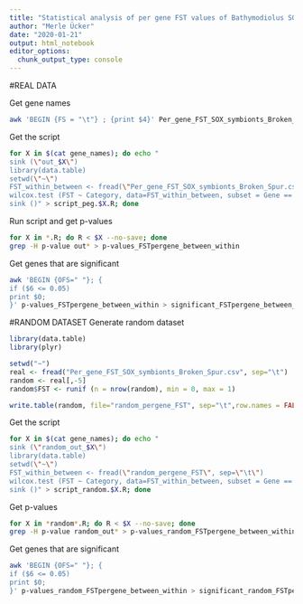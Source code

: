 ```yaml
---
title: "Statistical analysis of per gene FST values of Bathymodiolus SOX symbionts"
author: "Merle Ücker"
date: "2020-01-21"
output: html_notebook
editor_options: 
  chunk_output_type: console
---
```

#REAL DATA

Get gene names
```bash
awk 'BEGIN {FS = "\t"} ; {print $4}' Per_gene_FST_SOX_symbionts_Broken_Spur.csv | sed '1d' | sort | uniq > gene_names
```

Get the script
```bash
for X in $(cat gene_names); do echo "
sink (\"out_$X\")
library(data.table)
setwd(\"~\")
FST_within_between <- fread(\"Per_gene_FST_SOX_symbionts_Broken_Spur.csv\", sep=\"\t\")
wilcox.test (FST ~ Category, data=FST_within_between, subset = Gene == \"$X\")
sink ()" > script_peg.$X.R; done
```

Run script and get p-values
```bash
for X in *.R; do R < $X --no-save; done
grep -H p-value out* > p-values_FSTpergene_between_within
```

Get genes that are significant
```bash
awk 'BEGIN {OFS=" "}; {
if ($6 <= 0.05)
print $0;
}' p-values_FSTpergene_between_within > significant_FSTpergene_between_within
```

#RANDOM DATASET
Generate random dataset
```r
library(data.table)
library(plyr)

setwd("~")
real <- fread("Per_gene_FST_SOX_symbionts_Broken_Spur.csv", sep="\t")
random <- real[,-5]
random$FST <- runif (n = nrow(random), min = 0, max = 1)

write.table(random, file="random_pergene_FST", sep="\t",row.names = FALSE, quote = FALSE) # write out data
```

Get the script
```bash
for X in $(cat gene_names); do echo "
sink (\"random_out_$X\")
library(data.table)
setwd(\"~\")
FST_within_between <- fread(\"random_pergene_FST\", sep=\"\t\")
wilcox.test (FST ~ Category, data=FST_within_between, subset = Gene == \"$X\")
sink ()" > script_random.$X.R; done
```

Get p-values
```bash
for X in *random*.R; do R < $X --no-save; done
grep -H p-value random_out* > p-values_random_FSTpergene_between_within
```

Get genes that are significant
```bash
awk 'BEGIN {OFS=" "}; {
if ($6 <= 0.05)
print $0;
}' p-values_random_FSTpergene_between_within > significant_random_FSTpergene_between_within
```